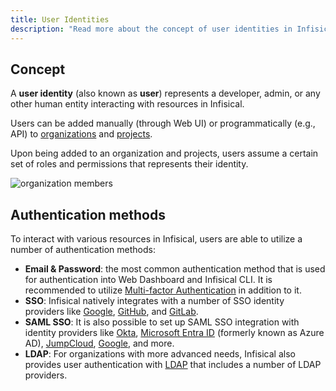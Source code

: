 ```yaml
---
title: User Identities
description: "Read more about the concept of user identities in Infisical."
---
```


## Concept

A **user identity** (also known as **user**) represents a developer, admin, or any other human entity interacting with resources in Infisical. 

Users can be added manually (through Web UI) or programmatically (e.g., API) to [organizations](../organization) and [projects](../projects). 

Upon being added to an organization and projects, users assume a certain set of roles and permissions that represents their identity. 

![organization members](../../../images/platform/organization/organization-members.png)

## Authentication methods

To interact with various resources in Infisical, users are able to utilize a number of authentication methods: 
- **Email & Password**: the most common authentication method that is used for authentication into Web Dashboard and Infisical CLI. It is recommended to utilize [Multi-factor Authentication](/documentation/platform/mfa) in addition to it.  
- **SSO**: Infisical natively integrates with a number of SSO identity providers like [Google](/documentation/platform/sso/google), [GitHub](/documentation/platform/sso/github), and [GitLab](/documentation/platform/sso/gitlab). 
- **SAML SSO**: It is also possible to set up SAML SSO integration with identity providers like [Okta](/documentation/platform/sso/okta), [Microsoft Entra ID](/documentation/platform/sso/azure) (formerly known as Azure AD), [JumpCloud](/documentation/platform/sso/jumpcloud), [Google](/documentation/platform/sso/google-saml), and more. 
- **LDAP**: For organizations with more advanced needs, Infisical also provides user authentication with [LDAP](/documentation/platform/ldap/overview) that includes a number of LDAP providers.
